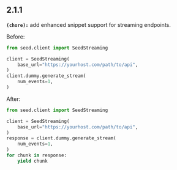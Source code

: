## 2.1.1
**`(chore):`** add enhanced snippet support for streaming endpoints.

  Before:

  ```python
  from seed.client import SeedStreaming

  client = SeedStreaming(
      base_url="https://yourhost.com/path/to/api",
  )
  client.dummy.generate_stream(
      num_events=1,
  )
  ```

  After:

  ```python
  from seed.client import SeedStreaming

  client = SeedStreaming(
      base_url="https://yourhost.com/path/to/api",
  )
  response = client.dummy.generate_stream(
      num_events=1,
  )
  for chunk in response:
      yield chunk
  ```


